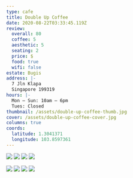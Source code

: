 ```yaml
---
type: cafe
title: Double Up Coffee
date: 2020-08-22T03:33:45.119Z
review:
  overall: 80
  coffee: 5
  aesthetic: 5
  seating: 2
  price: $
  food: true
  wifi: false
estate: Bugis
address: |-
  7 Jln Klapa
  Singapore 199319
hours: |-
  Mon — Sun: 10am — 6pm
  Tues: Closed
thumbnail: /assets/double-up-coffee-thumb.jpg
cover: /assets/double-up-coffee-cover.jpg
columns: true
coords:
  latitude: 1.3041371
  longitude: 103.8597361
---
```



<Column left={true}>

  ![](../../static/assets/double-up-coffee-1.jpg)
  ![](../../static/assets/double-up-coffee-5.jpg)
  ![](../../static/assets/double-up-coffee-3.jpg)
  ![](../../static/assets/double-up-coffee-8.jpg)

</Column>
<Column left={false}>

  ![](../../static/assets/double-up-coffee-2.jpg)
  ![](../../static/assets/double-up-coffee-6.jpg)
  ![](../../static/assets/double-up-coffee-4.jpg)
  ![](../../static/assets/double-up-coffee-7.jpg)

</Column>


